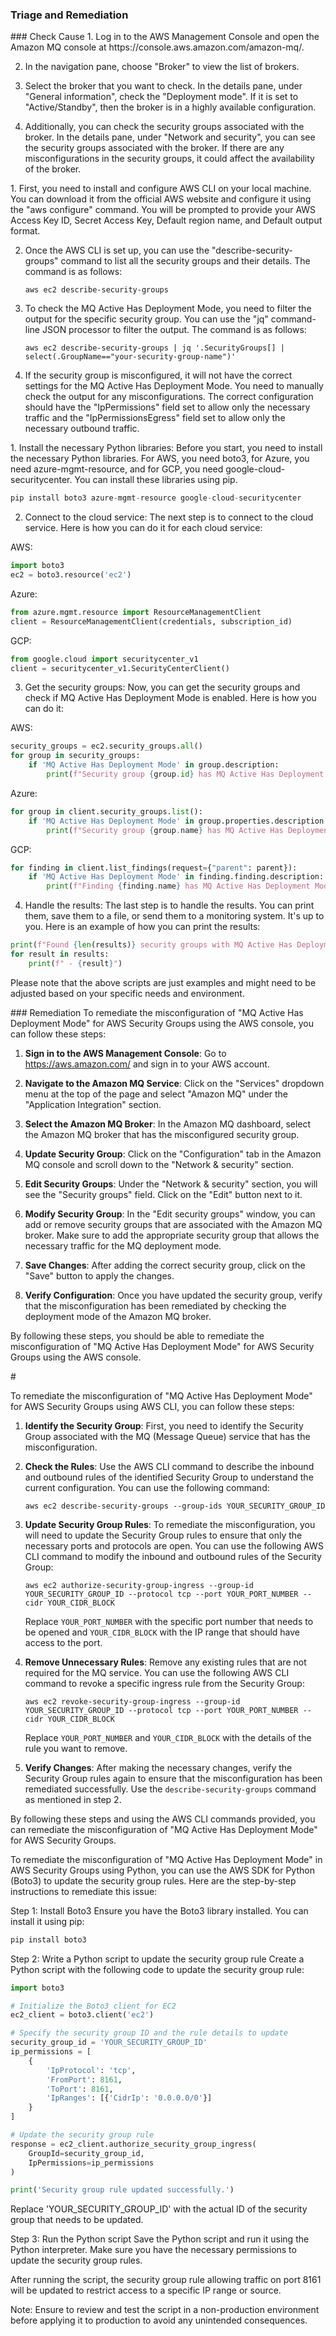 
### Triage and Remediation
<Tabs>

<Tab title='Cause'>
### Check Cause
<AccordionGroup>
<Accordion title='Using Console' defaultOpen='true'>
1. Log in to the AWS Management Console and open the Amazon MQ console at https://console.aws.amazon.com/amazon-mq/.

2. In the navigation pane, choose "Broker" to view the list of brokers.

3. Select the broker that you want to check. In the details pane, under "General information", check the "Deployment mode". If it is set to "Active/Standby", then the broker is in a highly available configuration.

4. Additionally, you can check the security groups associated with the broker. In the details pane, under "Network and security", you can see the security groups associated with the broker. If there are any misconfigurations in the security groups, it could affect the availability of the broker.
</Accordion>

<Accordion title='Using CLI'>
1. First, you need to install and configure AWS CLI on your local machine. You can download it from the official AWS website and configure it using the "aws configure" command. You will be prompted to provide your AWS Access Key ID, Secret Access Key, Default region name, and Default output format.

2. Once the AWS CLI is set up, you can use the "describe-security-groups" command to list all the security groups and their details. The command is as follows:

   ```
   aws ec2 describe-security-groups
   ```

3. To check the MQ Active Has Deployment Mode, you need to filter the output for the specific security group. You can use the "jq" command-line JSON processor to filter the output. The command is as follows:

   ```
   aws ec2 describe-security-groups | jq '.SecurityGroups[] | select(.GroupName=="your-security-group-name")'
   ```

4. If the security group is misconfigured, it will not have the correct settings for the MQ Active Has Deployment Mode. You need to manually check the output for any misconfigurations. The correct configuration should have the "IpPermissions" field set to allow only the necessary traffic and the "IpPermissionsEgress" field set to allow only the necessary outbound traffic.
</Accordion>

<Accordion title='Using Python'>
1. Install the necessary Python libraries: Before you start, you need to install the necessary Python libraries. For AWS, you need boto3, for Azure, you need azure-mgmt-resource, and for GCP, you need google-cloud-securitycenter. You can install these libraries using pip.

```python
pip install boto3 azure-mgmt-resource google-cloud-securitycenter
```

2. Connect to the cloud service: The next step is to connect to the cloud service. Here is how you can do it for each cloud service:

AWS:
```python
import boto3
ec2 = boto3.resource('ec2')
```

Azure:
```python
from azure.mgmt.resource import ResourceManagementClient
client = ResourceManagementClient(credentials, subscription_id)
```

GCP:
```python
from google.cloud import securitycenter_v1
client = securitycenter_v1.SecurityCenterClient()
```

3. Get the security groups: Now, you can get the security groups and check if MQ Active Has Deployment Mode is enabled. Here is how you can do it:

AWS:
```python
security_groups = ec2.security_groups.all()
for group in security_groups:
    if 'MQ Active Has Deployment Mode' in group.description:
        print(f"Security group {group.id} has MQ Active Has Deployment Mode enabled.")
```

Azure:
```python
for group in client.security_groups.list():
    if 'MQ Active Has Deployment Mode' in group.properties.description:
        print(f"Security group {group.name} has MQ Active Has Deployment Mode enabled.")
```

GCP:
```python
for finding in client.list_findings(request={"parent": parent}):
    if 'MQ Active Has Deployment Mode' in finding.finding.description:
        print(f"Finding {finding.name} has MQ Active Has Deployment Mode enabled.")
```

4. Handle the results: The last step is to handle the results. You can print them, save them to a file, or send them to a monitoring system. It's up to you. Here is an example of how you can print the results:

```python
print(f"Found {len(results)} security groups with MQ Active Has Deployment Mode enabled.")
for result in results:
    print(f" - {result}")
```

Please note that the above scripts are just examples and might need to be adjusted based on your specific needs and environment.
</Accordion>

</AccordionGroup>
</Tab>
<Tab title='Remediation'>
### Remediation

<AccordionGroup>
<Accordion title='Using Console' defaultOpen='true'>
To remediate the misconfiguration of "MQ Active Has Deployment Mode" for AWS Security Groups using the AWS console, you can follow these steps:

1. **Sign in to the AWS Management Console**: Go to https://aws.amazon.com/ and sign in to your AWS account.

2. **Navigate to the Amazon MQ Service**: Click on the "Services" dropdown menu at the top of the page and select "Amazon MQ" under the "Application Integration" section.

3. **Select the Amazon MQ Broker**: In the Amazon MQ dashboard, select the Amazon MQ broker that has the misconfigured security group.

4. **Update Security Group**: Click on the "Configuration" tab in the Amazon MQ console and scroll down to the "Network & security" section.

5. **Edit Security Groups**: Under the "Network & security" section, you will see the "Security groups" field. Click on the "Edit" button next to it.

6. **Modify Security Group**: In the "Edit security groups" window, you can add or remove security groups that are associated with the Amazon MQ broker. Make sure to add the appropriate security group that allows the necessary traffic for the MQ deployment mode.

7. **Save Changes**: After adding the correct security group, click on the "Save" button to apply the changes.

8. **Verify Configuration**: Once you have updated the security group, verify that the misconfiguration has been remediated by checking the deployment mode of the Amazon MQ broker.

By following these steps, you should be able to remediate the misconfiguration of "MQ Active Has Deployment Mode" for AWS Security Groups using the AWS console.
</Accordion>

<Accordion title='Using CLI'>
#

To remediate the misconfiguration of "MQ Active Has Deployment Mode" for AWS Security Groups using AWS CLI, you can follow these steps:

1. **Identify the Security Group**: First, you need to identify the Security Group associated with the MQ (Message Queue) service that has the misconfiguration.

2. **Check the Rules**: Use the AWS CLI command to describe the inbound and outbound rules of the identified Security Group to understand the current configuration. You can use the following command:
   ```
   aws ec2 describe-security-groups --group-ids YOUR_SECURITY_GROUP_ID
   ```

3. **Update Security Group Rules**: To remediate the misconfiguration, you will need to update the Security Group rules to ensure that only the necessary ports and protocols are open. You can use the following AWS CLI command to modify the inbound and outbound rules of the Security Group:
   ```
   aws ec2 authorize-security-group-ingress --group-id YOUR_SECURITY_GROUP_ID --protocol tcp --port YOUR_PORT_NUMBER --cidr YOUR_CIDR_BLOCK
   ```
   Replace `YOUR_PORT_NUMBER` with the specific port number that needs to be opened and `YOUR_CIDR_BLOCK` with the IP range that should have access to the port.

4. **Remove Unnecessary Rules**: Remove any existing rules that are not required for the MQ service. You can use the following AWS CLI command to revoke a specific ingress rule from the Security Group:
   ```
   aws ec2 revoke-security-group-ingress --group-id YOUR_SECURITY_GROUP_ID --protocol tcp --port YOUR_PORT_NUMBER --cidr YOUR_CIDR_BLOCK
   ```
   Replace `YOUR_PORT_NUMBER` and `YOUR_CIDR_BLOCK` with the details of the rule you want to remove.

5. **Verify Changes**: After making the necessary changes, verify the Security Group rules again to ensure that the misconfiguration has been remediated successfully. Use the `describe-security-groups` command as mentioned in step 2.

By following these steps and using the AWS CLI commands provided, you can remediate the misconfiguration of "MQ Active Has Deployment Mode" for AWS Security Groups.
</Accordion>

<Accordion title='Using Python'>
To remediate the misconfiguration of "MQ Active Has Deployment Mode" in AWS Security Groups using Python, you can use the AWS SDK for Python (Boto3) to update the security group rules. Here are the step-by-step instructions to remediate this issue:

Step 1: Install Boto3
Ensure you have the Boto3 library installed. You can install it using pip:
```bash
pip install boto3
```

Step 2: Write a Python script to update the security group rule
Create a Python script with the following code to update the security group rule:

```python
import boto3

# Initialize the Boto3 client for EC2
ec2_client = boto3.client('ec2')

# Specify the security group ID and the rule details to update
security_group_id = 'YOUR_SECURITY_GROUP_ID'
ip_permissions = [
    {
        'IpProtocol': 'tcp',
        'FromPort': 8161,
        'ToPort': 8161,
        'IpRanges': [{'CidrIp': '0.0.0.0/0'}]
    }
]

# Update the security group rule
response = ec2_client.authorize_security_group_ingress(
    GroupId=security_group_id,
    IpPermissions=ip_permissions
)

print('Security group rule updated successfully.')
```

Replace 'YOUR_SECURITY_GROUP_ID' with the actual ID of the security group that needs to be updated.

Step 3: Run the Python script
Save the Python script and run it using the Python interpreter. Make sure you have the necessary permissions to update the security group rules.

After running the script, the security group rule allowing traffic on port 8161 will be updated to restrict access to a specific IP range or source.

Note: Ensure to review and test the script in a non-production environment before applying it to production to avoid any unintended consequences.
</Accordion>

</AccordionGroup>
</Tab>
</Tabs>

